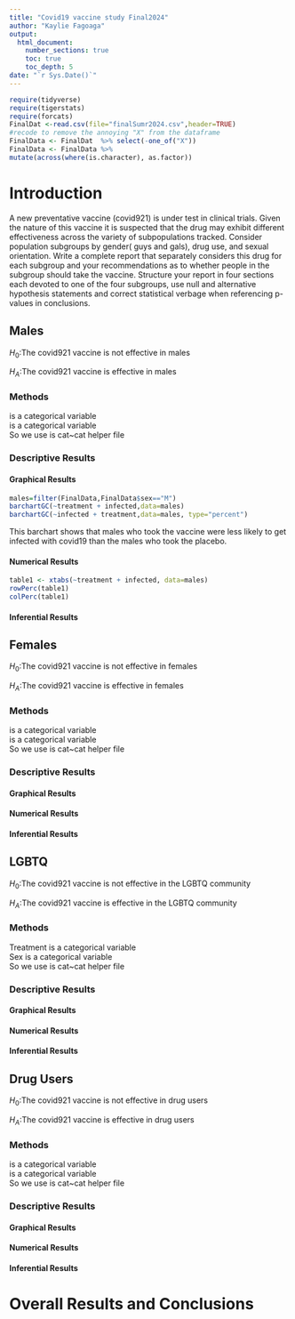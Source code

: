 ```yaml
---
title: "Covid19 vaccine study Final2024"
author: "Kaylie Fagoaga"
output: 
  html_document:
    number_sections: true
    toc: true
    toc_depth: 5
date: "`r Sys.Date()`" 
---
```


```r
require(tidyverse)
require(tigerstats)
require(forcats)
FinalDat <-read.csv(file="finalSumr2024.csv",header=TRUE)
#recode to remove the annoying "X" from the dataframe
FinalData <- FinalDat  %>% select(-one_of("X"))
FinalData <- FinalData %>%
mutate(across(where(is.character), as.factor))
```

# Introduction
A new  preventative vaccine (covid921) is under test in clinical trials. Given the nature of this vaccine it is suspected that the drug may exhibit different effectiveness across the variety of subpopulations tracked. Consider population subgroups by gender( guys and gals), drug use, and sexual orientation. Write a complete report that separately considers this drug for each subgroup and your recommendations as to whether people in the subgroup should take the vaccine. Structure your report in four sections each devoted to one of the four subgroups, use null and alternative hypothesis statements and correct statistical verbage when referencing p-values in conclusions.

##  Males
$H_0$:The covid921 vaccine is not effective in males 

$H_A$:The covid921 vaccine is effective in males 

###  Methods
is a categorical variable   
is a categorical variable   
So we use is cat~cat helper file   
 
### Descriptive Results 


#### Graphical Results
```r
males=filter(FinalData,FinalData$sex=="M")
barchartGC(~treatment + infected,data=males)
barchartGC(~infected + treatment,data=males, type="percent")

```

This barchart shows that males who took the vaccine were less likely to get infected with covid19 than the males who took the placebo.   


#### Numerical Results
```r
table1 <- xtabs(~treatment + infected, data=males)
rowPerc(table1)
colPerc(table1)
```


#### Inferential Results


## Females
$H_0$:The covid921 vaccine is not effective in females 

$H_A$:The covid921 vaccine is effective in females

###  Methods
is a categorical variable   
is a categorical variable   
So we use is cat~cat helper file   

### Descriptive Results 


#### Graphical Results


#### Numerical Results


#### Inferential Results


## LGBTQ
$H_0$:The covid921 vaccine is not effective in the LGBTQ community 

$H_A$:The covid921 vaccine is effective in the LGBTQ community

###  Methods
Treatment is a categorical variable   
Sex is a categorical variable   
So we use is cat~cat helper file   
 
### Descriptive Results 


#### Graphical Results


#### Numerical Results


#### Inferential Results


## Drug Users
$H_0$:The covid921 vaccine is not effective in drug users 

$H_A$:The covid921 vaccine is effective in drug users  

### Methods
is a categorical variable   
is a categorical variable   
So we use is cat~cat helper file   

### Descriptive Results 


#### Graphical Results


#### Numerical Results


#### Inferential Results

# Overall Results and Conclusions